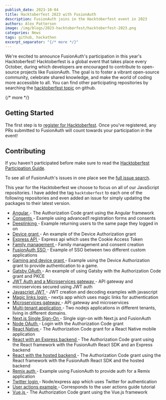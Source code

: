 ```yaml
---
publish_date: 2023-10-04
title: Hacktoberfest 2023 with FusionAuth 
description: FusionAuth joins in the Hacktoberfest event in 2023
authors: Alex Patterson
image: /img/blogs/2023-hacktoberfest/hacktoberfest-2023.png
categories: News
tags: github, hackathon
excerpt_separator: "{/* more */}"
---
```


We're excited to announce FusionAuth's participation in this year's Hacktoberfest! Hacktoberfest is a global event that takes place every October, during which developers are encouraged to contribute to open-source projects like FusionAuth. The goal is to foster a vibrant open-source community, celebrate shared knowledge, and make the world of coding more accessible to all. You can find other participating repositories by searching the <a href="https://github.com/topics/hacktoberfest" target="_blank" rel="noopener noreferrer">hacktoberfest topic</a> on github.

{/* more */}

## Getting Started

The first step is to <a href="https://hacktoberfest.com/register" target="_blank" rel="noopener noreferrer"> register for Hacktoberfest</a>. Once you've registered, any PRs submitted to FusionAuth will count towards your participation in the event!

## Contributing

If you haven't participated before make sure to read the <a href="https://hacktoberfest.com/participation/ " target="_blank" rel="noopener noreferrer"> Hacktoberfest Participation Guide</a>.

To see all of FusionAuth's issues in one place see the [full issue search](https://github.com/search?q=user%3AFusionAuth+label%3Ahacktoberfest+state%3Aopen&type=Issues&ref=advsearch&l=&l=).

This year for the Hacktoberfest we choose to focus on all of our JavaScript repositories. I have added the tag `hacktoberfest` to each one of the following repositories and even added an issue for simply updating the packages to their latest version. 


* [Angular ](https://github.com/fusionauth/fusionauth-quickstart-javascript-angular-web)- The Authorization Code grant using the Angular framework
* [Consents ](https://github.com/FusionAuth/fusionauth-example-express-consents)- Example using advanced1 registration forms and consents
* [Deeplinking ](https://github.com/FusionAuth/fusionauth-example-node-deeplink)- Example returning users to the same page they logged in on
* [Device grant ](https://github.com/fusionauth/fusionauth-example-device-grant)- An example of the Device Authorization grant
* [Express API ](https://github.com/FusionAuth/fusionauth-example-express-api)- Express api which uses the Cookie Access Token
* [Family management ](https://github.com/fusionauth/fusionauth-example-family)- Family management and consent creation
* [FusionAuth SSO ](https://github.com/FusionAuth/fusionauth-example-node-sso)- Example of SSO between two different custom applications
* [Gaming and device grant ](https://github.com/FusionAuth/fusionauth-example-gaming-device-grant)- Example using the Device Authorization grant to provide authentication to a game.
* [Gatsby OAuth ](https://github.com/fusionauth/fusionauth-example-gatsby)- An example of using Gatsby with the Authorization Code grant and PKCE
* [JWT Auth and a Microservices gateway ](https://github.com/FusionAuth/fusionauth-example-node-services-gateway-jwtauth)- API gateway and microservices secured using JWT auth
* [Javascript JWT ](https://github.com/fusionauth/fusionauth-example-javascript-jwt)- JWT creation and decoding examples with javascript
* [Magic links login ](https://github.com/FusionAuth/fusionauth-example-nextjs-magic-links)- nextjs app which uses magic links for authentication
* [Microservices gateway ](https://github.com/FusionAuth/fusionauth-example-node-services-gateway)- API gateway and microservices
* [Multi-tenant application ](https://github.com/FusionAuth/fusionauth-example-node-multi-tenant)- Two nodejs applications in different tenants, living in different domains.
* [Next.js Single Sign-On ](https://github.com/FusionAuth/fusionauth-example-nextjs-single-sign-on)- Single sign-on with Next.js and FusionAuth
* [Node OAuth ](https://github.com/fusionauth/fusionauth-example-node)- Login with the Authorization Code grant
* [React Native ](https://github.com/fusionauth/fusionauth-example-react-native-0-71)- The Authorization Code grant for a React Native mobile application
* [React with an Express backend ](https://github.com/fusionauth/fusionauth-example-react-sdk)- The Authorization Code grant using the React framework with the FusionAuth React SDK and an Express backend
* [React with the hosted backend ](https://github.com/fusionauth/fusionauth-quickstart-javascript-react-web)- The Authorization Code grant using the React framework with the FusionAuth React SDK and the hosted backend
* [Remix auth ](https://github.com/FusionAuth/fusionauth-example-remix)- Example using FusionAuth to provide auth for a Remix application
* [Twitter login ](https://github.com/FusionAuth/fusionauth-example-express-twitter)- Node/express app which uses Twitter for authentication
* [User actions example ](https://github.com/FusionAuth/fusionauth-example-user-actions-guide)- Corresponds to the user actions guide tutorial
* [Vue.js ](https://github.com/fusionauth/fusionauth-quickstart-javascript-vue-web)- The Authorization Code grant using the Vue.js framework